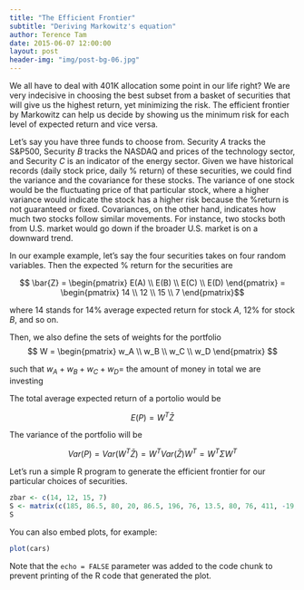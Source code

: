 ```yaml
---
title: "The Efficient Frontier"
subtitle: "Deriving Markowitz's equation"
author: Terence Tam
date: 2015-06-07 12:00:00
layout: post
header-img: "img/post-bg-06.jpg"
---
```


We all have to deal with 401K allocation some point in our life right? We are very indecisive in choosing the best subset from a basket of securities that will give us the highest return, yet minimizing the risk. The efficient frontier by Markowitz can help us decide by showing us the minimum risk for each level of expected return and vice versa.

Let's say you have three funds to choose from. Security $A$ tracks the S&P500, Security $B$ tracks the NASDAQ and prices of the technology sector, and Security $C$ is an indicator of the energy sector. Given we have historical records (daily stock price, daily % return) of these securities, we could find the variance and the covariance for these stocks. The variance of one stock would be the fluctuating price of that particular stock, where a higher variance would indicate the stock has a higher risk because the %return is not guaranteed or fixed. Covariances, on the other hand, indicates how much two stocks follow similar movements. For instance, two stocks both from U.S. market would go down if the broader U.S. market is on a downward trend.

In our example example, let's say the four securities takes on four random variables. Then the expected % return for the securities are

$$ \bar{Z} = \begin{pmatrix} E(A) \\ E(B) \\ E(C) \\ E(D) \end{pmatrix} = \begin{pmatrix} 14 \\ 12 \\ 15 \\ 7 \end{pmatrix}$$

where 14 stands for 14% average expected return for stock $A$, 12% for stock $B$, and so on.

Then, we also define the sets of weights for the portfolio
$$ W = \begin{pmatrix} w_A \\ w_B \\ w_C \\ w_D \end{pmatrix} $$

such that $w_A+w_B+w_C+w_D=$ the amount of money in total we are investing

The total average expected return of a portolio would be

$$E(P) = W^{T}\bar{Z}$$

The variance of the portfolio will be

$$Var(P) =  Var(W^{T}\bar{Z}) = W^{T}Var(\bar{Z})W^{T} = W^{T}\Sigma W^{T}$$


Let's run a simple R program to generate the efficient frontier for our particular choices of securities.

```r
zbar <- c(14, 12, 15, 7)
S <- matrix(c(185, 86.5, 80, 20, 86.5, 196, 76, 13.5, 80, 76, 411, -19, 20, 13.5, -19, 25), 4)
S
```

You can also embed plots, for example:

```r
plot(cars)
```

Note that the `echo = FALSE` parameter was added to the code chunk to prevent printing of the R code that generated the plot.
